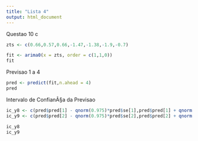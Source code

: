 ```yaml
---
title: "Lista 4"
output: html_document
---
```

Questao 10 c
```r
zts <- c(0.66,0.57,0.66,-1.47,-1.38,-1.9,-0.7)

fit <- arima0(x = zts, order = c(1,1,0))
fit
```
Previsao 1 a 4
```r

pred <- predict(fit,n.ahead = 4)
pred
```


Intervalo de ConfianÃ§a da Previsao
```r
ic_y8 <- c(pred$pred[1] - qnorm(0.975)*pred$se[1],pred$pred[1] + qnorm(0.975)*pred$se[1])
ic_y9 <- c(pred$pred[2] - qnorm(0.975)*pred$se[2],pred$pred[2] + qnorm(0.975)*pred$se[2])

ic_y8
ic_y9
```

